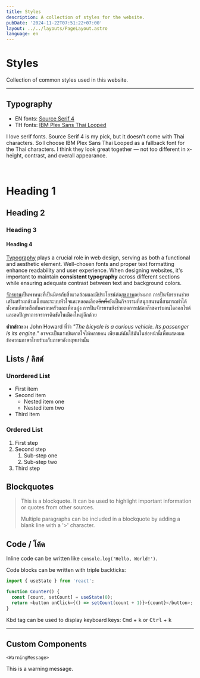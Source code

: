 ```yaml
---
title: Styles
description: A collection of styles for the website.
pubDate: '2024-11-22T07:51:22+07:00'
layout: ../../layouts/PageLayout.astro
language: en
---
```



# Styles

Collection of common styles used in this website.

---

## Typography

- EN fonts: [Source Serif 4](https://fonts.google.com/specimen/Source+Serif+4)
- TH fonts: [IBM Plex Sans Thai Looped](https://fonts.google.com/specimen/IBM+Plex+Sans+Thai+Looped)

I love serif fonts. Source Serif 4 is my pick, but it doesn't come with Thai characters.
So I choose IBM Plex Sans Thai Looped as a fallback font for the Thai characters.
I think they look great together &mdash; not too different in x-height, contrast, and overall appearance.

<div class="my-8">&nbsp;</div>

# Heading 1

## Heading 2

### Heading 3

#### Heading 4


<a href="https://en.wikipedia.org/wiki/Typography" target="_blank">Typography</a> plays a crucial role in web design, serving as both a functional and aesthetic element. Well-chosen fonts and proper text formatting enhance readability and user experience. When designing websites, it's ~~important~~ to maintain **consistent typography** across different sections while ensuring adequate contrast between text and background colors.

[จักรยาน](https://th.wikipedia.org/wiki/จักรยาน)เป็นพาหนะที่เป็นมิตรกับสิ่งแวดล้อมและมีประโยชน์ต่อ[สุขภาพ](https://www.who.int/thailand)อย่างมาก การปั่นจักรยานช่วยเสริมสร้างกล้ามเนื้อและระบบหัวใจและหลอดเลือด~~อีกทั้ง~~ยังเป็นกิจกรรมที่สนุกสนานที่สามารถทำได้ทั้งคนเดียวหรือกับครอบครัวและเพื่อนฝูง การปั่นจักรยานยังช่วยลดการปล่อยก๊าซคาร์บอนไดออกไซด์และลดปัญหาการจราจรติดขัดในเมืองใหญ่อีกด้วย

**คำกล่าว**ของ John Howard ที่ว่า *"The bicycle is a curious vehicle. Its passenger is its engine."*
อาจจะเป็นแรงบันดาลใจให้หลายคน เพียงแต่ฉันใช้มันในย่อหน้านี้เพื่อแสดงผลข้อความภาษาไทยร่วมกับภาษาอังกฤษเท่านั้น


## Lists / ลิสต์

### Unordered List
- First item
- Second item
  - Nested item one
  - Nested item two
- Third item

### Ordered List
1. First step
2. Second step
   1. Sub-step one
   2. Sub-step two
3. Third step

## Blockquotes

> This is a blockquote. It can be used to highlight important information or quotes from other sources.
>
> Multiple paragraphs can be included in a blockquote by adding a blank line with a '>' character.

## Code / โค้ด

Inline code can be written like `console.log('Hello, World!')`.

Code blocks can be written with triple backticks:

```typescript
import { useState } from 'react';

function Counter() {
  const [count, setCount] = useState(0);
  return <button onClick={() => setCount(count + 1)}>{count}</button>;
}
```

Kbd tag can be used to display keyboard keys: <kbd>Cmd</kbd> + <kbd>k</kbd> or <kbd>Ctrl</kbd> + <kbd>k</kbd>

---

## Custom Components

`<WarningMessage>`

<WarningMessage title="Warning">
  This is a warning message.
</WarningMessage>
